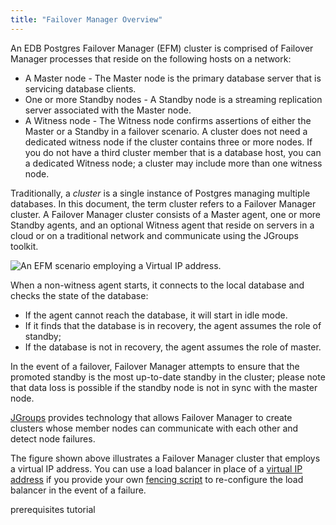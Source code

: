 ```yaml
---
title: "Failover Manager Overview"
---
```


<div id="failover_manager_overview" class="registered_link"></div>

An EDB Postgres Failover Manager (EFM) cluster is comprised of Failover Manager processes that reside on the following hosts on a network:

-   A Master node - The Master node is the primary database server that is servicing database clients.
-   One or more Standby nodes - A Standby node is a streaming replication server associated with the Master node.
-   A Witness node - The Witness node confirms assertions of either the Master or a Standby in a failover scenario. A cluster does not need a dedicated witness node if the cluster contains three or more nodes. If you do not have a third cluster member that is a database host, you can a dedicated Witness node; a cluster may include more than one witness node.

Traditionally, a *cluster* is a single instance of Postgres managing multiple databases. In this document, the term cluster refers to a Failover Manager cluster. A Failover Manager cluster consists of a Master agent, one or more Standby agents, and an optional Witness agent that reside on servers in a cloud or on a traditional network and communicate using the JGroups toolkit.

![*An EFM scenario employing a Virtual IP address.*](../images/failover_manager_overview.png)

When a non-witness agent starts, it connects to the local database and checks the state of the database:

-   If the agent cannot reach the database, it will start in idle mode.
-   If it finds that the database is in recovery, the agent assumes the role of standby;
-   If the database is not in recovery, the agent assumes the role of master.

In the event of a failover, Failover Manager attempts to ensure that the promoted standby is the most up-to-date standby in the cluster; please note that data loss is possible if the standby node is not in sync with the master node.

[JGroups](http://www.jgroups.org/) provides technology that allows Failover Manager to create clusters whose member nodes can communicate with each other and detect node failures.

The figure shown above illustrates a Failover Manager cluster that employs a virtual IP address. You can use a load balancer in place of a [virtual IP address](../04_configuring_efm/05_using_vip_addresses/#using_vip_addresses) if you provide your own [fencing script](../04_configuring_efm/01_cluster_properties/#cluster_properties) to re-configure the load balancer in the event of a failure.

<div class="toctree" maxdepth="3">

prerequisites tutorial

</div>
